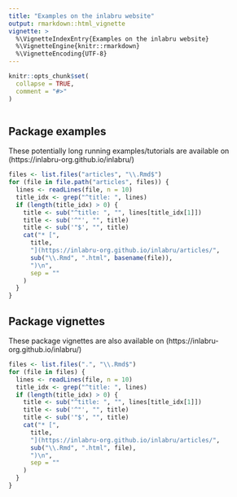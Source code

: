 ```yaml
---
title: "Examples on the inlabru website"
output: rmarkdown::html_vignette
vignette: >
  %\VignetteIndexEntry{Examples on the inlabru website}
  %\VignetteEngine{knitr::rmarkdown}
  %\VignetteEncoding{UTF-8}
---
```


```r
knitr::opts_chunk$set(
  collapse = TRUE,
  comment = "#>"
)
```

```r
```

## Package examples

These potentially long running examples/tutorials are available on
(https://inlabru-org.github.io/inlabru/)

```r
files <- list.files("articles", "\\.Rmd$")
for (file in file.path("articles", files)) {
  lines <- readLines(file, n = 10)
  title_idx <- grep("^title: ", lines)
  if (length(title_idx) > 0) {
    title <- sub("^title: ", "", lines[title_idx[1]])
    title <- sub('^"', "", title)
    title <- sub('"$', "", title)
    cat("* [",
      title,
      "](https://inlabru-org.github.io/inlabru/articles/",
      sub("\\.Rmd", ".html", basename(file)),
      ")\n",
      sep = ""
    )
  }
}
```

## Package vignettes

These package vignettes are also available on
(https://inlabru-org.github.io/inlabru/)

```r
files <- list.files(".", "\\.Rmd$")
for (file in files) {
  lines <- readLines(file, n = 10)
  title_idx <- grep("^title: ", lines)
  if (length(title_idx) > 0) {
    title <- sub("^title: ", "", lines[title_idx[1]])
    title <- sub('^"', "", title)
    title <- sub('"$', "", title)
    cat("* [",
      title,
      "](https://inlabru-org.github.io/inlabru/articles/",
      sub("\\.Rmd", ".html", file),
      ")\n",
      sep = ""
    )
  }
}
```
